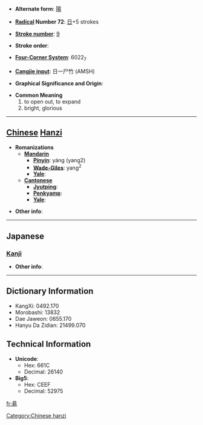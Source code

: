 * '''Alternate form''': [[陽]]

* '''[[Wiktionary:Chinese radical index| Radical]] Number 72''': [[Wiktionary:Chinese radical index 日|日]]+5 strokes

* '''[[Wiktionary:Chinese total strokes index|Stroke number]]''': [[Wiktionary:Chinese total strokes index 9|9]]

* '''Stroke order''': 

* '''[[Wiktionary:Chinese four corner index|Four-Corner System]]''': 6022<sub>7</sub>

* '''[[Wiktionary:Chinese Cangjie index|Cangjie input]]''': 日一尸竹 (AMSH)

* '''Graphical Significance and Origin''': 

* '''Common Meaning'''
*#to open out, to expand
*# bright, glorious


----

== [[Chinese]] [[Hanzi]] ==

* '''Romanizations'''
** '''[[Mandarin]]'''
*** '''[[Pinyin]]''': yáng (yang2)
*** '''[[Wade-Giles]]''': yang<sup>2</sup>
*** '''[[Yale]]''': 
** '''[[Cantonese]]'''
*** '''[[Jyutping]]''':
*** '''[[Penkyamp]]''': 
*** '''[[Yale]]''': 

* '''Other info''': 

----

==Japanese==
===[[Kanji]]===
{{kanji|on readings=[[よう]] (yō)|kun readings=[[あがる]] (agaru), [[ひかり]] (hikari)}}

* '''Other info''':  

----

== Dictionary Information ==

* KangXi: 0492.170
* Morobashi: 13832
* Dae Jaweon: 0855.170
* Hanyu Da Zidian: 21499.070

== Technical Information ==

* '''Unicode''':
** Hex: 661C
** Decimal: 26140
* '''Big5''':
** Hex: CEEF
** Decimal: 52975

[[Category:Chinese hanzi]]

[[fr:昜]]